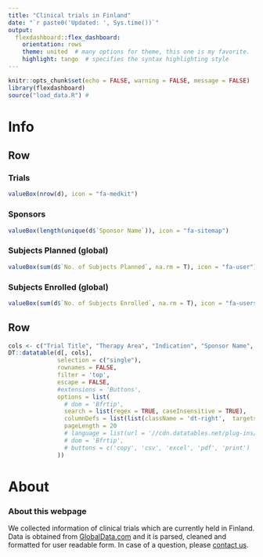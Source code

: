```yaml
---
title: "Clinical trials in Finland"
date: "`r paste0('Updated: ', Sys.time())`"
output:
  flexdashboard::flex_dashboard:
    orientation: rows
    theme: united  # many options for theme, this one is my favorite.
    highlight: tango  # specifies the syntax highlighting style
---
```




```r
knitr::opts_chunk$set(echo = FALSE, warning = FALSE, message = FALSE)
library(flexdashboard)
source("load_data.R") #
```


Info
=======================================================================

Row
-----------------------------------------------------------------------

### Trials

```r
valueBox(nrow(d), icon = "fa-medkit")
```

### Sponsors

```r
valueBox(length(unique(d$`Sponsor Name`)), icon = "fa-sitemap")
```

### Subjects Planned (global)

```r
valueBox(sum(d$`No. of Subjects Planned`, na.rm = T), icon = "fa-user")
```

### Subjects Enrolled (global)

```r
valueBox(sum(d$`No. of Subjects Enrolled`, na.rm = T), icon = "fa-users")
```

Row
-----------------------------------------------------------------------


```r
cols <- c("Trial Title", "Therapy Area", "Indication", "Sponsor Name", "Study Design", "Trial Phase", "Trial Status", "Trial Start Date", "Trial End Date", "Country", "Link")
DT::datatable(d[, cols],
              selection = c("single"),
              rownames = FALSE, 
              filter = 'top',
              escape = FALSE,
              #extensions = 'Buttons', 
              options = list(
                # dom = 'Bfrtip',
                search = list(regex = TRUE, caseInsensitive = TRUE),
                columnDefs = list(list(className = 'dt-right',  targets = "_all")),
                pageLength = 20
                # language = list(url = '//cdn.datatables.net/plug-ins/1.10.11/i18n/Finnish.json')
                # dom = 'Bfrtip',
                # buttons = c('copy', 'csv', 'excel', 'pdf', 'print')
              ))
```

About
=======================================================================

### About this webpage

We collected information of clinical trials which are currently held in Finland. Data is obtained from [GlobalData.com](https://globaldata.com/) and it is parsed, cleaned and formatted for user readable form. In case of a question, please [contact us]().

